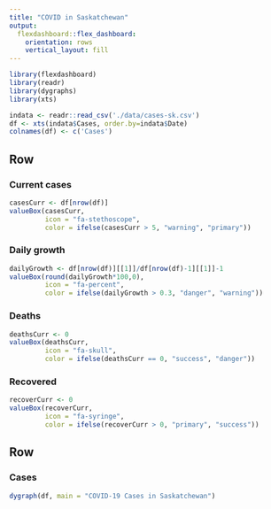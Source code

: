 ```yaml
---
title: "COVID in Saskatchewan"
output: 
  flexdashboard::flex_dashboard:
    orientation: rows
    vertical_layout: fill
---
```


```r
library(flexdashboard)
library(readr)
library(dygraphs)
library(xts)

indata <- readr::read_csv('./data/cases-sk.csv')
df <- xts(indata$Cases, order.by=indata$Date)
colnames(df) <- c('Cases')
```

Row 
-----------------------------------------------------------------------

### Current cases
```r
casesCurr <- df[nrow(df)]
valueBox(casesCurr, 
         icon = "fa-stethoscope",
         color = ifelse(casesCurr > 5, "warning", "primary"))
```

### Daily growth
```r
dailyGrowth <- df[nrow(df)][[1]]/df[nrow(df)-1][[1]]-1
valueBox(round(dailyGrowth*100,0), 
         icon = "fa-percent",
         color = ifelse(dailyGrowth > 0.3, "danger", "warning"))
```

### Deaths
```r
deathsCurr <- 0
valueBox(deathsCurr, 
         icon = "fa-skull",
         color = ifelse(deathsCurr == 0, "success", "danger"))
```

### Recovered
```r
recoverCurr <- 0
valueBox(recoverCurr, 
         icon = "fa-syringe",
         color = ifelse(recoverCurr > 0, "primary", "success"))
```


Row
-----------------------------------------------------------------------

### Cases

```r
dygraph(df, main = "COVID-19 Cases in Saskatchewan") 
```

